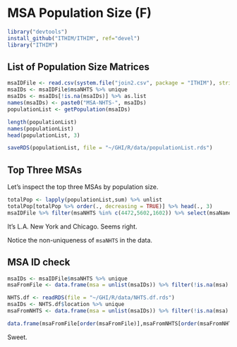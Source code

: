 # MSA Population Size (F)

```r
library("devtools")
install_github("ITHIM/ITHIM", ref="devel")
library("ITHIM")
```
## List of Population Size Matrices

```r
msaIDFile <- read.csv(system.file("join2.csv", package = "ITHIM"), stringsAsFactors = FALSE)
msaIDs <- msaIDFile$msaNHTS %>% unique
msaIDs <- msaIDs[!is.na(msaIDs)] %>% as.list
names(msaIDs) <- paste0("MSA-NHTS-", msaIDs)
populationList <- getPopulation(msaIDs)

length(populationList)
names(populationList)
head(populationList, 3)

saveRDS(populationList, file = "~/GHI/R/data/populationList.rds")
```

## Top Three MSAs

Let's inspect the top three MSAs by population size.

```r
totalPop <- lapply(populationList,sum) %>% unlist
totalPop[totalPop %>% order(., decreasing = TRUE)] %>% head(., 3)
msaIDFile %>% filter(msaNHTS %in% c(4472,5602,1602)) %>% select(msaName,msaNHTS) %>% unique
```

It's L.A. New York and Chicago.  Seems right.

Notice the non-uniqueness of `msaNHTS` in the data.

## MSA ID check

```r
msaIDs <- msaIDFile$msaNHTS %>% unique
msaFromFile <- data.frame(msa = unlist(msaIDs)) %>% filter(!is.na(msa) & !(msa == -1)) %>% unlist

NHTS.df <- readRDS(file = "~/GHI/R/data/NHTS.df.rds")
msaIDs <- NHTS.df$location %>% unique
msaFromNHTS <- data.frame(msa = unlist(msaIDs)) %>% filter(!is.na(msa) & !(msa == -1)) %>% unlist

data.frame(msaFromFile[order(msaFromFile)],msaFromNHTS[order(msaFromNHTS)])
```

Sweet.
